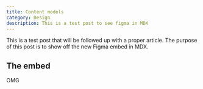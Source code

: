 ```yaml
---
title: Content models
category: Design
description: This is a test post to see figma in MDX
---
```


This is a test post that will be followed up with a proper article. The purpose of this post is to show off the new Figma embed in MDX.

## The embed

<Figma
  height="600px"
  title="ContentModel"
  url="file/gywqAn9uh3J2vjwcfIOdVr/Crystallize-Content-Modeling-Kit?node-id=0%3A1"
/>

OMG

